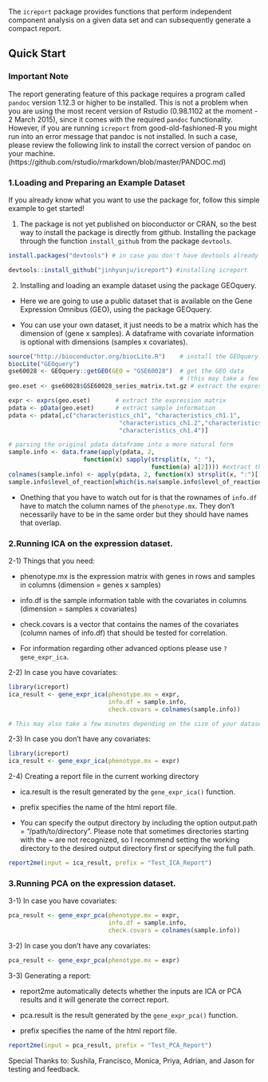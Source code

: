 
The `icreport` package provides functions that perform independent component analysis on a given data set and can subsequently generate a compact report. 

## Quick Start

### Important Note

The report generating feature of this package requires a program called ```pandoc``` version 1.12.3 or higher to be installed. This is not a problem when you are using the most recent version of Rstudio (0.98.1102 at the moment - 2 March 2015), since it comes with the required ```pandoc``` functionality. However, if you are running ```icreport``` from good-old-fashioned-R you might run into an error message that pandoc is not installed. In such a case, please review the following link to install the correct version of pandoc on your machine. (https://github.com/rstudio/rmarkdown/blob/master/PANDOC.md)

### 1.Loading and Preparing an Example Dataset

If you already know what you want to use the package for, follow this simple example to get started!

1) The package is not yet published on bioconductor or CRAN, so the best way to install the package is directly from github. Installing the package through the function ```install_github``` from the package ```devtools```.

```r
install.packages("devtools") # in case you don't have devtools already

devtools::install_github("jinhyunju/icreport") #installing icreport
```

2) Installing and loading an example dataset using the package GEOquery.

- Here we are going to use a public dataset that is available on the Gene Expression Omnibus (GEO), using the package GEOquery.


- You can use your own dataset, it just needs to be a matrix which has the dimension of (gene x samples). A dataframe with covariate information is optional with dimensions (samples x covariates). 

```r
source("http://bioconductor.org/biocLite.R")    # install the GEOquery package
biocLite("GEOquery")        
gse60028 <- GEOquery::getGEO(GEO = "GSE60028")  # get the GEO data 
                                                # (this may take a few minutes depending on your network connection)
geo.eset <- gse60028$GSE60028_series_matrix.txt.gz # extract the expression set

expr <- exprs(geo.eset)       # extract the expression matrix
pdata <- pData(geo.eset)      # extract sample information
pdata <- pdata[,c("characteristics_ch1", "characteristics_ch1.1",
                               "characteristics_ch1.2","characteristics_ch1.3",
                               "characteristics_ch1.4")]

# parsing the original pdata dataframe into a more natural form
sample.info <- data.frame(apply(pdata, 2, 
                     function(x) sapply(strsplit(x, ": "), 
                                        function(a) a[2]))) #extract the data
colnames(sample.info) <- apply(pdata, 2, function(x) strsplit(x, ":")[[1]][1])
sample.info$level_of_reaction[which(is.na(sample.info$level_of_reaction))] <- "3"  # correct a column which had missing data
```

- Onething that you have to watch out for is that the rownames of ```info.df``` have to match the column names of the ```phenotype.mx```. They don't necessarily have to be in the same order but they should have names that overlap. 


### 2.Running ICA on the expression dataset. 

2-1) Things that you need:

- phenotype.mx is the expression matrix with genes in rows and samples in columns (dimension = genes x samples)

- info.df is the sample information table with the covariates in columns (dimension = samples x covariates)

- check.covars is a vector that contains the names of the covariates (column names of info.df) that should be tested for correlation. 

- For information regarding other advanced options please use ```?gene_expr_ica```.

2-2) In case you have covariates:

```r
library(icreport)
ica_result <- gene_expr_ica(phenotype.mx = expr, 
                            info.df = sample.info,
                            check.covars = colnames(sample.info))

# This may also take a few minutes depending on the size of your dataset. 
```

2-3) In case you don't have any covariates:

```r
library(icreport)
ica_result <- gene_expr_ica(phenotype.mx = expr)

```

2-4) Creating a report file in the current working directory

- ica.result is the result generated by the ```gene_expr_ica()``` function.

- prefix specifies the name of the html report file. 

- You can specify the output directory by including the option output.path = "/path/to/directory". Please note that sometimes directories starting with the ~ are not recognized, so I recommend setting the working directory to the desired output directory first or specifying the full path. 

```r
report2me(input = ica_result, prefix = "Test_ICA_Report")
```
### 3.Running PCA on the expression dataset. 

3-1) In case you have covariates:

```r

pca_result <- gene_expr_pca(phenotype.mx = expr, 
                            info.df = sample.info,
                            check.covars = colnames(sample.info))

```

3-2) In case you don't have any covariates:

```r

pca_result <- gene_expr_pca(phenotype.mx = expr)

```

3-3) Generating a report:

- report2me automatically detects whether the inputs are ICA or PCA results and it will generate the correct report. 

- pca.result is the result generated by the ```gene_expr_pca()``` function.

- prefix specifies the name of the html report file. 

```r
report2me(input = pca_result, prefix = "Test_PCA_Report")
```


Special Thanks to: Sushila, Francisco, Monica, Priya, Adrian, and Jason for testing and feedback. 
